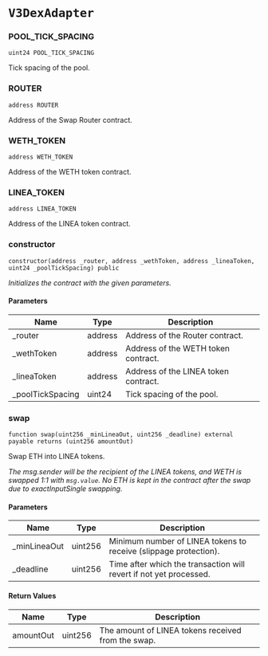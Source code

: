 # `V3DexAdapter`

### POOL_TICK_SPACING

```solidity
uint24 POOL_TICK_SPACING
```

Tick spacing of the pool.

### ROUTER

```solidity
address ROUTER
```

Address of the Swap Router contract.

### WETH_TOKEN

```solidity
address WETH_TOKEN
```

Address of the WETH token contract.

### LINEA_TOKEN

```solidity
address LINEA_TOKEN
```

Address of the LINEA token contract.

### constructor

```solidity
constructor(address _router, address _wethToken, address _lineaToken, uint24 _poolTickSpacing) public
```

_Initializes the contract with the given parameters._

#### Parameters

| Name | Type | Description |
| ---- | ---- | ----------- |
| _router | address | Address of the Router contract. |
| _wethToken | address | Address of the WETH token contract. |
| _lineaToken | address | Address of the LINEA token contract. |
| _poolTickSpacing | uint24 | Tick spacing of the pool. |

### swap

```solidity
function swap(uint256 _minLineaOut, uint256 _deadline) external payable returns (uint256 amountOut)
```

Swap ETH into LINEA tokens.

_The msg.sender will be the recipient of the LINEA tokens, and WETH is swapped 1:1 with `msg.value`.
No ETH is kept in the contract after the swap due to exactInputSingle swapping._

#### Parameters

| Name | Type | Description |
| ---- | ---- | ----------- |
| _minLineaOut | uint256 | Minimum number of LINEA tokens to receive (slippage protection). |
| _deadline | uint256 | Time after which the transaction will revert if not yet processed. |

#### Return Values

| Name | Type | Description |
| ---- | ---- | ----------- |
| amountOut | uint256 | The amount of LINEA tokens received from the swap. |

